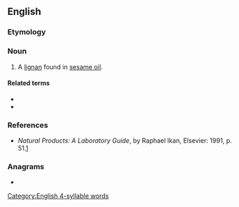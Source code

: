 ==English==

===Etymology===
{{af|en|sesame|-ol|-in}}

===Noun===
{{en-noun|-}}

# A [[lignan]] found in [[sesame oil]].

====Related terms====
* {{l|en|sesamin}}
* {{l|en|sesamol}}

===References===
* ''Natural Products: A Laboratory Guide'', by Raphael Ikan, Elsevier: 1991, p. 51.[http://books.google.com/books?id=B7P8HQimBAIC&pg=PA51&dq=Sesamin&ei=fFE-R9vyI4v8sQOkgOnTDQ&sig=6sXIn4Q0J-kvopUieAqTKosXztw]

===Anagrams===
* {{anagrams|en|a=aeilmnoss|loaminess|melanosis|molassine|semolinas|sesaminol|simoleans}}

[[Category:English 4-syllable words]]